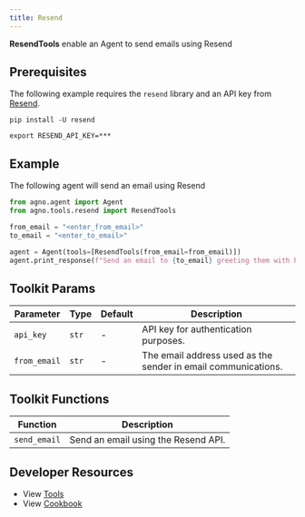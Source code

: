 ```yaml
---
title: Resend
---
```


**ResendTools** enable an Agent to send emails using Resend

## Prerequisites

The following example requires the `resend` library and an API key from [Resend](https://resend.com/).

```shell
pip install -U resend
```

```shell
export RESEND_API_KEY=***
```

## Example

The following agent will send an email using Resend

```python cookbook/tools/resend_tools.py
from agno.agent import Agent
from agno.tools.resend import ResendTools

from_email = "<enter_from_email>"
to_email = "<enter_to_email>"

agent = Agent(tools=[ResendTools(from_email=from_email)])
agent.print_response(f"Send an email to {to_email} greeting them with hello world")
```

## Toolkit Params

| Parameter    | Type  | Default | Description                                                   |
| ------------ | ----- | ------- | ------------------------------------------------------------- |
| `api_key`    | `str` | -       | API key for authentication purposes.                          |
| `from_email` | `str` | -       | The email address used as the sender in email communications. |

## Toolkit Functions

| Function     | Description                         |
| ------------ | ----------------------------------- |
| `send_email` | Send an email using the Resend API. |

## Developer Resources

- View [Tools](https://github.com/agno-agi/agno/blob/main/libs/agno/agno/tools/resend.py)
- View [Cookbook](https://github.com/agno-agi/agno/blob/main/cookbook/tools/resend_tools.py)
